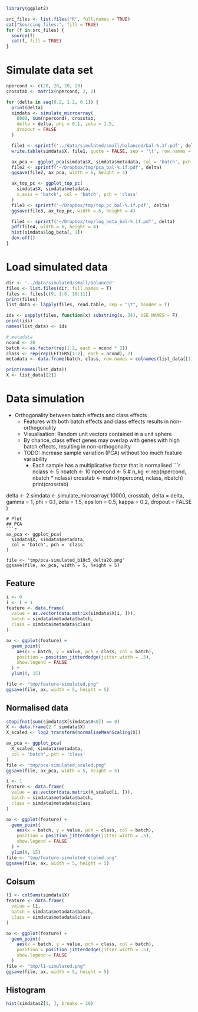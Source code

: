 ```r
library(ggplot2)

src_files <- list.files("R", full.names = TRUE)
cat("Sourcing files:", fill = TRUE)
for (f in src_files) {
  source(f)
  cat(f, fill = TRUE)
}
```
# Simulate data set
```r
npercond <- c(20, 20, 20, 20)
crosstab <- matrix(npercond, 2, 2)

for (delta in seq(0.2, 1.2, 0.1)) {
  print(delta)
  simdata <- simulate_microarray(
    8000, sum(npercond), crosstab,
    delta = delta, phi = 0.1, zeta = 1.5,
    dropout = FALSE
  )

  file1 <- sprintf('../data/simulated/small/balanced/bal-%.1f.pdf', delta)
  write.table(simdata$X, file1, quote = FALSE, sep = '\t', row.names = F)

  ax_pca <- ggplot_pca(simdata$X, simdata$metadata, col = 'batch', pch = 'class')
  file2 <- sprintf('~/Dropbox/tmp/pca_bal-%.1f.pdf', delta)
  ggsave(file2, ax_pca, width = 6, height = 4)

  ax_top_pc <- ggplot_top_pc(
    simdata$X, simdata$metadata,
    x_axis = 'batch', col = 'batch', pch = 'class'
  )
  file3 <- sprintf('~/Dropbox/tmp/top_pc_bal-%.1f.pdf', delta)
  ggsave(file3, ax_top_pc, width = 6, height = 4)

  file4 <- sprintf('~/Dropbox/tmp/log_beta_bal-%.1f.pdf', delta)
  pdf(file4, width = 6, height = 4)
  hist(simdata$log_beta[, 1])
  dev.off()
}
```
# Load simulated data
```r
dir <- '../data/simulated/small/balanced'
files <- list.files(dir, full.names = T)
files <- files[c(9, 1:8, 10:11)]
print(files)
list_data <- lapply(files, read.table, sep = "\t", header = T)

ids <- sapply(files, function(x) substring(x, 34), USE.NAMES = F)
print(ids)
names(list_data) <- ids

# metadata
ncond <- 20
batch <- as.factor(rep(1:2, each = ncond * 2))
class <- rep(rep(LETTERS[1:2], each = ncond), 2)
metadata <- data.frame(batch, class, row.names = colnames(list_data[[1]]))

print(names(list_data))
X <- list_data[[2]]
```
# Data simulation
- Orthogonality between batch effects and class effects
  - Features with both batch effects and class effects results in non-orthogonality
  - Visualisation: Random unit vectors contained in a unit sphere
  - By chance, class effect genes may overlap with genes with high batch effects, resulting in non-orthogonality
  - TODO: Increase sample variation (PCA) without too much feature variability
    - Each sample has a multiplicative factor that is normalised
```r
nclass <- 5
nbatch <- 10
npercond <- 5
# n_kg <- rep(npercond, nbatch * nclass)
crosstab <- matrix(npercond, nclass, nbatch)
print(crosstab)

delta <- 2
simdata <- simulate_microarray(
  10000, crosstab,
  delta = delta, gamma = 1,
  phi = 0.1, zeta = 1.5,
  epsilon = 0.5,
  kappa = 0.2,
  dropout = FALSE
)
```
# Plot
## PCA
```r
ax_pca <- ggplot_pca(
  simdata$X, simdata$metadata,
  col = 'batch', pch = 'class'
)

file <- "tmp/pca-simulated_b10c5_delta20.png"
ggsave(file, ax_pca, width = 5, height = 5)
```
## Feature
```r
i <- 0
i <- i + 1
feature <- data.frame(
  value = as.vector(data.matrix(simdata$X[i, ])),
  batch = simdata$metadata$batch,
  class = simdata$metadata$class
)

ax <- ggplot(feature) +
  geom_point(
    aes(x = batch, y = value, pch = class, col = batch),
    position = position_jitterdodge(jitter.width = .5),
    show.legend = FALSE
  ) +
  ylim(0, 15)

file <- "tmp/feature-simulated.png"
ggsave(file, ax, width = 5, height = 5)
```
## Normalised data
```r
stopifnot(sum(simdata$X[simdata$X<0]) == 0)
X <- data.frame(2 ^ simdata$X)
X_scaled <- log2_transform(normaliseMeanScaling(X))

ax_pca <- ggplot_pca(
  X_scaled, simdata$metadata,
  col = 'batch', pch = 'class'
)
file <- "tmp/pca-simulated_scaled.png"
ggsave(file, ax_pca, width = 5, height = 5)

i <- 1
feature <- data.frame(
  value = as.vector(data.matrix(X_scaled[i, ])),
  batch = simdata$metadata$batch,
  class = simdata$metadata$class
)

ax <- ggplot(feature) +
  geom_point(
    aes(x = batch, y = value, pch = class, col = batch),
    position = position_jitterdodge(jitter.width = .5),
    show.legend = FALSE
  ) +
  ylim(0, 15)
file <- "tmp/feature-simulated_scaled.png"
ggsave(file, ax, width = 5, height = 5)
```
## Colsum
```r
l1 <- colSums(simdata$X)
feature <- data.frame(
  value = l1,
  batch = simdata$metadata$batch,
  class = simdata$metadata$class
)

ax <- ggplot(feature) +
  geom_point(
    aes(x = batch, y = value, pch = class, col = batch),
    position = position_jitterdodge(jitter.width = .5),
    show.legend = FALSE
  )
file <- "tmp/l1-simulated.png"
ggsave(file, ax, width = 5, height = 5)
```
## Histogram
```r
hist(simdata$Z[1, ], breaks = 20)
```